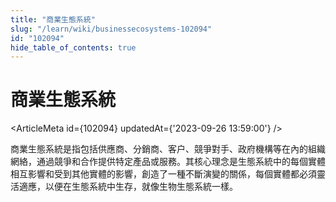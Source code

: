 ```yaml
---
title: "商業生態系統"
slug: "/learn/wiki/businessecosystems-102094"
id: "102094"
hide_table_of_contents: true
---
```



# 商業生態系統

<ArticleMeta id={102094} updatedAt={'2023-09-26 13:59:00'} />
<div className='border-solid border-b border-t-0 my-4 border-[var(--ifm-color-gray-300)]' />

商業生態系統是指包括供應商、分銷商、客户、競爭對手、政府機構等在內的組織網絡，通過競爭和合作提供特定產品或服務。其核心理念是生態系統中的每個實體相互影響和受到其他實體的影響，創造了一種不斷演變的關係，每個實體都必須靈活適應，以便在生態系統中生存，就像生物生態系統一樣。
